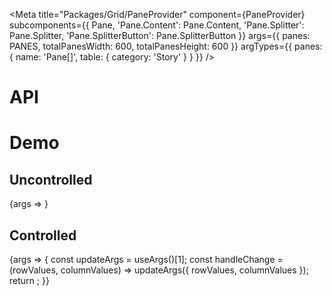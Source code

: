 
<Meta
  title="Packages/Grid/PaneProvider"
  component={PaneProvider}
  subcomponents={{
    Pane,
    'Pane.Content': Pane.Content,
    'Pane.Splitter': Pane.Splitter,
    'Pane.SplitterButton': Pane.SplitterButton
  }}
  args={{
    panes: PANES,
    totalPanesWidth: 600,
    totalPanesHeight: 600
  }}
  argTypes={{
    panes: { name: 'Pane[]', table: { category: 'Story' } }
  }}
/>

# API

<ArgsTable />

# Demo

## Uncontrolled

<Canvas>
  <Story
    name="Uncontrolled"
    args={{
      defaultColumnValues: {
        'column-a': 1,
        'column-b': 1
      },
      defaultRowValues: {
        'row-1': 1,
        'row-2': 1
      }
    }}
    argTypes={{ columnValues: { control: false }, rowValues: { control: false } }}
  >
    {args => <PaneProviderStory {...args} />}
  </Story>
</Canvas>

## Controlled

<Canvas>
  <Story
    name="Controlled"
    args={{
      columnValues: {
        'column-a': 1,
        'column-b': 1
      },
      rowValues: {
        'row-1': 1,
        'row-2': 1
      }
    }}
    argTypes={{ defaultColumnValues: { control: false }, defaultRowValues: { control: false } }}
    parameters={{
      design: {
        allowFullscreen: true,
        type: 'figma',
        url: 'https://www.figma.com/file/6g87L4FdKZTA3knt3Rsfdx/Garden?node-id=8807%3A33252'
      }
    }}
  >
    {args => {
      const updateArgs = useArgs()[1];
      const handleChange = (rowValues, columnValues) => updateArgs({ rowValues, columnValues });
      return <PaneProviderStory {...args} onChange={handleChange} />;
    }}
  </Story>
</Canvas>
